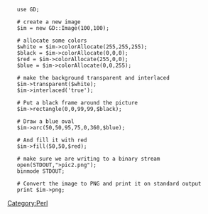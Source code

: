 <perl>
    use GD;

    # create a new image
    $im = new GD::Image(100,100);

    # allocate some colors
    $white = $im->colorAllocate(255,255,255);
    $black = $im->colorAllocate(0,0,0);       
    $red = $im->colorAllocate(255,0,0);      
    $blue = $im->colorAllocate(0,0,255);

    # make the background transparent and interlaced
    $im->transparent($white);
    $im->interlaced('true');

    # Put a black frame around the picture
    $im->rectangle(0,0,99,99,$black);

    # Draw a blue oval
    $im->arc(50,50,95,75,0,360,$blue);

    # And fill it with red
    $im->fill(50,50,$red);

    # make sure we are writing to a binary stream
    open(STDOUT,">pic2.png");
    binmode STDOUT;

    # Convert the image to PNG and print it on standard output
    print $im->png;
</perl>
[[Category:Perl]]